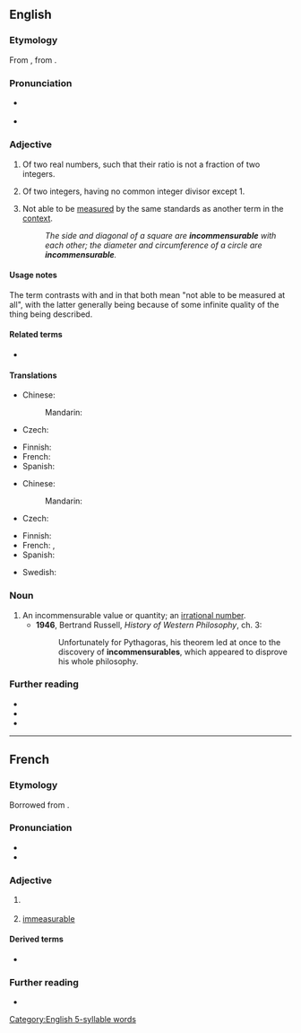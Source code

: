 ==English==

===Etymology===
From {{bor|en|frm|incommensurable}}, from {{der|en|ML.|incommensurabilis}}.

===Pronunciation===
* {{a|RP}} {{IPA|en|/ɪnkəˈmɛnʃ(ə)ɹəbəl/|/ɪnkəˈmɛnsjʊəɹəbəl/}}
* {{a|GA}} {{IPA|en|/ɪn.kəˈmɛn(t)s.ɹə.bəl/|/ɪn.kəˈmɛn(t)ʃ.ɹə.bəl/|/ɪn.kəˈmɛn(t).sə.ɹə.bəl/|/ɪn.kəˈmɛn(t).ʃə.ɹə.bəl/|}}

===Adjective===
{{en-adj}}

# {{lb|en|mathematics}} Of two real numbers, such that their ratio is not a fraction of two integers.
# {{lb|en|arithmetics}} Of two integers, having no common integer divisor except 1.
# Not able to be [[measure]]d by the same standards as another term in the [[context]].
#: ''The side and diagonal of a square are '''incommensurable''' with each other; the diameter and circumference of a circle are '''incommensurable'''.''

====Usage notes====
The term contrasts with {{m|en|unmeasurable}} and {{m|en|immeasurable}} in that both mean "not able to be measured at all", with the latter generally being because of some infinite quality of the thing being described.

====Related terms====
* {{l|en|incommensurate}}

====Translations====
{{trans-top|having no common divisor except 1}}
* Chinese:
*: Mandarin: {{t|cmn|互質}}
* Czech: {{t|cs|nesoudělný|m}}
{{trans-mid}}
* Finnish: {{t|fi|yhteistekijätön}}
* French: {{t+|fr|incommensurable}}
* Spanish: {{t-needed|es}}
{{trans-bottom}}

{{trans-top|not able to be measured by same standards}}
* Chinese:
*: Mandarin: {{t-needed|cmn}}
* Czech: {{t+|cs|nesouměřitelný|m}}
{{trans-mid}}
* Finnish: {{t|fi|yhteismitaton}}
* French: {{t+|fr|sans commune mesure}}, {{t+|fr|incommensurable}}
* Spanish: {{t-needed|es}}
{{trans-bottom}}

{{checktrans-top}}
* Swedish: {{t+check|sv|inkommensurabel}}
{{trans-mid}}
{{trans-bottom}}

===Noun===
{{en-noun}}

# An incommensurable value or quantity; an [[irrational number]].
#* '''1946''', Bertrand Russell, ''History of Western Philosophy'', ch. 3:
#*: Unfortunately for Pythagoras, his theorem led at once to the discovery of '''incommensurables''', which appeared to disprove his whole philosophy.

===Further reading===
* {{R:Webster 1913}}
* {{R:Century 1911}}
* {{R:OneLook}}

[[Category:English 5-syllable words]]

----

==French==

===Etymology===
Borrowed from {{bor|fr|LL.|incommensūrābilis}}.

===Pronunciation===
* {{fr-IPA}}
* {{audio|fr|LL-Q150 (fra)-Lepticed7-incommensurable.wav|Audio}}

===Adjective===
{{fr-adj}}

# {{lb|fr|mathematics}} {{l|en|incommensurable}}
# [[immeasurable]]
#: {{syn|fr|immense}}

====Derived terms====
* {{l|fr|incommensurablement}}

===Further reading===
* {{R:TLFi}}